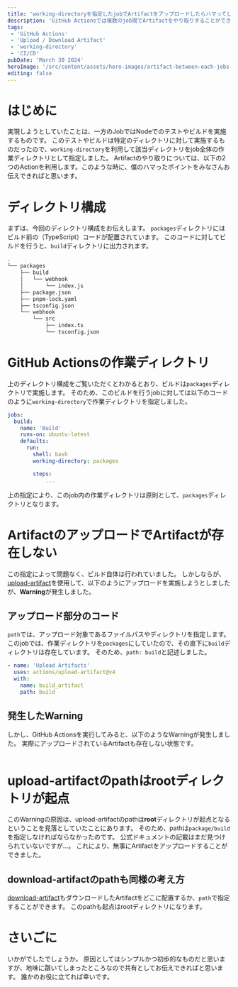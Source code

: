```yaml
---
title: 'working-directoryを指定したjobでArtifactをアップロードしたらハマってしまいました'
description: 'GitHub Actionsでは複数のjob間でArtifactをやり取りすることができます。一方のjobでは、working-directoryを指定していました。その中でArtifactをアップロードしようとした際のハマりポイントを記載します。'
tags:
 - 'GitHub Actions'
 - 'Upload / Download Artifact'
 - 'working-directory'
 - 'CI/CD'
pubDate: 'March 30 2024'
heroImage: '/src/content/assets/hero-images/artifact-between-each-jobs-github-actions.png'
editing: false
---
```



# はじめに
実現しようとしていたことは、一方のJobではNodeでのテストやビルドを実施するものです。
このテストやビルドは特定のディレクトリに対して実施するものだったので、`working-directory`を利用して該当ディレクトリをjob全体の作業ディレクトリとして指定しました。
Artifactのやり取りについては、以下の2つのActionを利用します。このような時に、僕のハマったポイントをみなさんお伝えできればと思います。

# ディレクトリ構成
まずは、今回のディレクトリ構成をお伝えします。
`packages`ディレクトリにはビルド前の（TypeScript）コードが配置されています。
このコードに対してビルドを行うと、`build`ディレクトリに出力されます。

```bash
.
└── packages
    ├── build
    │   └── webhook
    │       └── index.js
    ├── package.json
    ├── pnpm-lock.yaml
    ├── tsconfig.json
    └── webhook
        └── src
            ├── index.ts
            └── tsconfig.json
```

# GitHub Actionsの作業ディレクトリ
上のディレクトリ構成をご覧いただくとわかるとおり、ビルドは`packages`ディレクトリで実施します。
そのため、このビルドを行うjobに対しては以下のコードのように`working-directory`で作業ディレクトリを指定しました。

```yaml
jobs:
  build:
    name: 'Build'
    runs-on: ubuntu-latest
    defaults:
      run:
        shell: bash
        working-directory: packages

		steps:
			...
```

上の指定により、このjob内の作業ディレクトリは原則として、`packages`ディレクトリとなります。

# ArtifactのアップロードでArtifactが存在しない
この指定によって問題なく、ビルド自体は行われていました。
しかしならが、[upload-artifact](https://github.com/actions/upload-artifact)を使用して、以下のようにアップロードを実施しようとしましたが、**Warning**が発生しました。

## アップロード部分のコード
`path`では、アップロード対象であるファイルパスやディレクトリを指定します。
このjobでは、作業ディレクトリを`packages`にしていたので、その直下に`build`ディレクトリは存在しています。
そのため、`path: build`と記述しました。

```yaml
- name: 'Upload Artifacts'
  uses: actions/upload-artifact@v4
  with:
    name: build_artifact
    path: build
```

## 発生したWarning
しかし、GitHub Actionsを実行してみると、以下のようなWarningが発生しました。
実際にアップロードされているArtifactも存在しない状態です。

<div className="flex justify-center">
	<Image class="border rounded-xl my-5" src={artifactUploadWarningImage} alt="" />
</div>

# upload-artifactのpathはrootディレクトリが起点
このWarningの原因は、upload-artifactのpathは**root**ディレクトリが起点となるということを見落としていたことにあります。
そのため、pathは`package/build`を指定しなければならなかったのです。
公式ドキュメントの記載はまだ見つけられていないですが…。
これにより、無事にArtifactをアップロードすることができました。

## download-artifactのpathも同様の考え方
[download-artifact](https://github.com/actions/download-artifact)もダウンロードしたArtifactをどこに配置するか、`path`で指定することができます。
このpathも起点はrootディレクトリになります。

# さいごに
いかがでしたでしょうか。
原因としてはシンプルかつ初歩的なものだと思いますが、地味に躓いてしまったところなので共有としてお伝えできればと思います。
誰かのお役に立てれば幸いです。
